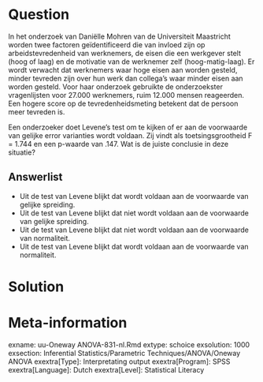 
Question
========
  
In het onderzoek van Daniëlle Mohren van de Universiteit Maastricht worden twee factoren geïdentificeerd die van invloed zijn op arbeidstevredenheid van werknemers, de eisen die een werkgever stelt (hoog of laag) en de motivatie van de werknemer zelf (hoog-matig-laag). Er wordt verwacht dat werknemers waar hoge eisen aan worden gesteld, minder tevreden zijn over hun werk dan collega’s waar minder eisen aan worden gesteld. Voor haar onderzoek gebruikte de onderzoekster vragenlijsten voor 27.000 werknemers, ruim 12.000 mensen reageerden. Een hogere score op de tevredenheidsmeting betekent dat de persoon meer tevreden is.

Een onderzoeker doet Levene’s test om te kijken of er aan de voorwaarde van gelijke error varianties wordt voldaan. Zij vindt als toetsingsgrootheid F = 1.744 en een 
p-waarde van .147. Wat is de juiste conclusie in deze situatie? 

  
Answerlist
----------
* Uit de test van Levene blijkt dat wordt voldaan aan de voorwaarde van gelijke spreiding.
* Uit de test van Levene blijkt dat niet wordt voldaan aan de voorwaarde van gelijke spreiding.
* Uit de test van Levene blijkt dat niet wordt voldaan aan de voorwaarde van normaliteit.
* Uit de test van Levene blijkt dat wordt voldaan aan de voorwaarde van normaliteit.


Solution
========
  


Meta-information
================
exname: uu-Oneway ANOVA-831-nl.Rmd
extype: schoice
exsolution: 1000
exsection: Inferential Statistics/Parametric Techniques/ANOVA/Oneway ANOVA
exextra[Type]: Interpretating output
exextra[Program]: SPSS
exextra[Language]: Dutch
exextra[Level]: Statistical Literacy
